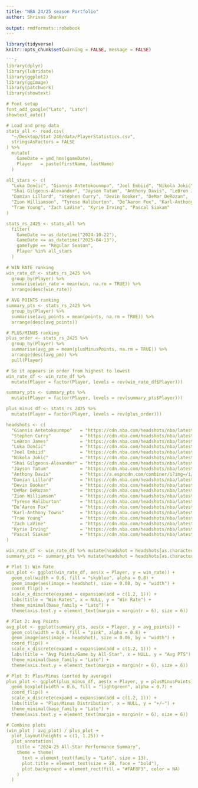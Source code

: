 ```yaml
---
title: "NBA 24/25 season Portfolio"
author: Shrivas Shankar
  
output: rmdformats::robobook
---
```


```r
library(tidyverse)
knitr::opts_chunk$set(warning = FALSE, message = FALSE)

```

```r
```r
library(dplyr)
library(lubridate)
library(ggplot2)
library(ggimage)
library(patchwork)
library(showtext)

# Font setup
font_add_google("Lato", "Lato")
showtext_auto()

# Load and prep data
stats_all <- read.csv(
  "~/Desktop/Stat 240/data/PlayerStatistics.csv",
  stringsAsFactors = FALSE
) %>%
  mutate(
    GameDate = ymd_hms(gameDate),
    Player   = paste(firstName, lastName)
  )

all_stars <- c(
  "Luka Dončić", "Giannis Antetokounmpo", "Joel Embiid", "Nikola Jokić",
  "Shai Gilgeous-Alexander", "Jayson Tatum", "Anthony Davis", "LeBron James",
  "Damian Lillard", "Stephen Curry", "Devin Booker", "DeMar DeRozan",
  "Zion Williamson", "Tyrese Haliburton", "De’Aaron Fox", "Karl-Anthony Towns",
  "Trae Young", "Zach LaVine", "Kyrie Irving", "Pascal Siakam"
)

stats_rs_2425 <- stats_all %>%
  filter(
    GameDate >= as_datetime("2024-10-22"),
    GameDate <= as_datetime("2025-04-13"),
    gameType == "Regular Season",
    Player %in% all_stars
  )
 
# WIN RATE ranking
win_rate_df <- stats_rs_2425 %>%
  group_by(Player) %>%
  summarise(win_rate = mean(win, na.rm = TRUE)) %>%
  arrange(desc(win_rate))

# AVG POINTS ranking
summary_pts <- stats_rs_2425 %>%
  group_by(Player) %>%
  summarise(avg_points = mean(points, na.rm = TRUE)) %>%
  arrange(desc(avg_points))

# PLUS/MINUS ranking
plus_order <- stats_rs_2425 %>%
  group_by(Player) %>%
  summarise(avg_pm = mean(plusMinusPoints, na.rm = TRUE)) %>%
  arrange(desc(avg_pm)) %>%
  pull(Player)

# So it appears in order from highest to lowest
win_rate_df <- win_rate_df %>%
  mutate(Player = factor(Player, levels = rev(win_rate_df$Player)))

summary_pts <- summary_pts %>%
  mutate(Player = factor(Player, levels = rev(summary_pts$Player)))

plus_minus_df <- stats_rs_2425 %>%
  mutate(Player = factor(Player, levels = rev(plus_order)))

headshots <- c(
  "Giannis Antetokounmpo"   = "https://cdn.nba.com/headshots/nba/latest/1040x760/203507.png",
  "Stephen Curry"           = "https://cdn.nba.com/headshots/nba/latest/1040x760/201939.png",
  "LeBron James"            = "https://cdn.nba.com/headshots/nba/latest/1040x760/2544.png",
  "Luka Dončić"             = "https://cdn.nba.com/headshots/nba/latest/1040x760/1629029.png",
  "Joel Embiid"             = "https://cdn.nba.com/headshots/nba/latest/1040x760/203954.png",
  "Nikola Jokić"            = "https://cdn.nba.com/headshots/nba/latest/1040x760/203999.png",
  "Shai Gilgeous-Alexander" = "https://cdn.nba.com/headshots/nba/latest/1040x760/1628983.png",
  "Jayson Tatum"            = "https://cdn.nba.com/headshots/nba/latest/1040x760/1628369.png",
  "Anthony Davis"           = "https://a.espncdn.com/combiner/i?img=/i/headshots/nba/players/full/6583.png&w=350&h=254",
  "Damian Lillard"          = "https://cdn.nba.com/headshots/nba/latest/1040x760/203081.png",
  "Devin Booker"            = "https://cdn.nba.com/headshots/nba/latest/1040x760/1626164.png",
  "DeMar DeRozan"           = "https://cdn.nba.com/headshots/nba/latest/1040x760/201942.png",
  "Zion Williamson"         = "https://cdn.nba.com/headshots/nba/latest/1040x760/1629627.png",
  "Tyrese Haliburton"       = "https://cdn.nba.com/headshots/nba/latest/1040x760/1630169.png",
  "De’Aaron Fox"            = "https://cdn.nba.com/headshots/nba/latest/1040x760/1628368.png",
  "Karl-Anthony Towns"      = "https://cdn.nba.com/headshots/nba/latest/1040x760/1626157.png",
  "Trae Young"              = "https://cdn.nba.com/headshots/nba/latest/1040x760/1629027.png",
  "Zach LaVine"             = "https://cdn.nba.com/headshots/nba/latest/1040x760/203897.png",
  "Kyrie Irving"            = "https://cdn.nba.com/headshots/nba/latest/1040x760/202681.png",
  "Pascal Siakam"           = "https://cdn.nba.com/headshots/nba/latest/1040x760/1627783.png"
)

win_rate_df <- win_rate_df %>% mutate(headshot = headshots[as.character(Player)])
summary_pts <- summary_pts %>% mutate(headshot = headshots[as.character(Player)])

# Plot 1: Win Rate
win_plot <- ggplot(win_rate_df, aes(x = Player, y = win_rate)) +
  geom_col(width = 0.6, fill = "skyblue", alpha = 0.8) +
  geom_image(aes(image = headshot), size = 0.08, by = "width") +
  coord_flip() +
  scale_x_discrete(expand = expansion(add = c(1.2, 1))) +
  labs(title = "Win Rates", x = NULL, y = "Win Rate") +
  theme_minimal(base_family = "Lato") +
  theme(axis.text.y = element_text(margin = margin(r = 6), size = 6))

# Plot 2: Avg Points
avg_plot <- ggplot(summary_pts, aes(x = Player, y = avg_points)) +
  geom_col(width = 0.6, fill = "pink", alpha = 0.8) +
  geom_image(aes(image = headshot), size = 0.06, by = "width") +
  coord_flip() +
  scale_x_discrete(expand = expansion(add = c(1.2, 1))) +
  labs(title = "Avg Points/Game by All-Star", x = NULL, y = "Avg PTS") +
  theme_minimal(base_family = "Lato") +
  theme(axis.text.y = element_text(margin = margin(r = 6), size = 6))

# Plot 3: Plus/Minus (sorted by average)
plus_plot <- ggplot(plus_minus_df, aes(x = Player, y = plusMinusPoints)) +
  geom_boxplot(width = 0.6, fill = "lightgreen", alpha = 0.7) +
  coord_flip() +
  scale_x_discrete(expand = expansion(add = c(1.2, 1))) +
  labs(title = "Plus/Minus Distribution", x = NULL, y = "+/–") +
  theme_minimal(base_family = "Lato") +
  theme(axis.text.y = element_text(margin = margin(r = 6), size = 6))

# Combine plots
(win_plot | avg_plot) / plus_plot +
  plot_layout(heights = c(1, 1.25)) +
  plot_annotation(
    title = "2024-25 All-Star Performance Summary",
    theme = theme(
      text = element_text(family = "Lato", size = 13),
      plot.title = element_text(size = 20, face = "bold"),
      plot.background = element_rect(fill = "#FAF8F3", color = NA)
    )
  )


```
